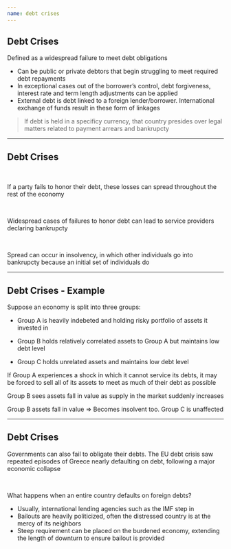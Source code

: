 ```yaml
---
name: debt crises
---
```


## Debt Crises

[Defined as]{.hp} a [widespread failure to meet debt obligations]{.h}

::: {.incremental}
- Can be [public or private debtors]{.h} that begin struggling to meet required debt repayments
- In exceptional cases out of the borrower's control, debt forgiveness, interest rate and term length adjustments can be applied
- [External debt]{.hp} is [debt linked to a foreign lender/borrower]{.h}. 
International exchange of funds result in these form of linkages
:::

::: {.fragment}
> If debt is held in a specificy currency, that country presides over legal matters related to payment arrears and bankrupcty
:::

---

## Debt Crises

<br>

If a party fails to honor their debt, these losses can [spread throughout]{.hp} the rest of the economy

<br>

::: {.fragment}
Widespread cases of failures to honor debt can lead to service providers declaring bankrupcty
:::

<br>

::: {.fragment}
[Spread can occur]{.hp} in insolvency, in which other individuals go into bankrupcty because an initial set of individuals do
:::

---

## Debt Crises - Example

Suppose an economy is split into three groups:

::: {.incremental .small}
- [Group A]{.h} is heavily indebeted and holding risky portfolio of assets it invested in

- [Group B]{.h} holds relatively correlated assets to [Group A]{.hi} but maintains low debt level

- [Group C]{.h} holds unrelated assets and maintains low debt level
:::

::: {.fragment}
If [Group A]{.h} experiences a shock in which it cannot service its debts, it may be forced to sell all of its assets to meet as much of their debt as possible
:::

::: {.fragment}
[Group B]{.h} sees [assets fall in value]{.hp} as supply in the market suddenly increases
:::

::: {.fragment}
[Group B]{.h} assets fall in value $\Rightarrow$ Becomes insolvent too. 
[Group C]{.h} is unaffected
:::

---

## Debt Crises

Governments can also fail to obligate their debts.
The EU debt crisis saw repeated episodes of [Greece]{.hi} nearly defaulting on debt, following a major economic collapse

<br>

::: {.fragment}
[What happens when an entire country defaults on foreign debts?]{.hp .align-center}
:::

::: {.fragment}
- Usually, [international lending agencies]{.h} such as the [IMF]{.hp} step in
- Bailouts are heavily politicized, often the distressed country is at the mercy of its neighbors
- Steep requirement can be placed on the burdened economy, extending the length of downturn to ensure bailout is provided
:::